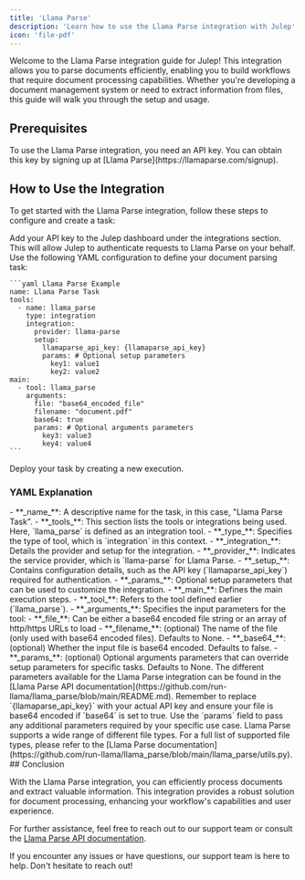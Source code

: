 ```yaml
---
title: 'Llama Parse'
description: 'Learn how to use the Llama Parse integration with Julep'
icon: 'file-pdf'
---
```


Welcome to the Llama Parse integration guide for Julep! This integration allows you to parse documents efficiently, enabling you to build workflows that require document processing capabilities. Whether you're developing a document management system or need to extract information from files, this guide will walk you through the setup and usage.

## Prerequisites

<Info type="info" title="API Key Required">
  To use the Llama Parse integration, you need an API key. You can obtain this key by signing up at [Llama Parse](https://llamaparse.com/signup).
</Info>

## How to Use the Integration

To get started with the Llama Parse integration, follow these steps to configure and create a task:

<Steps>
  <Step title="Configure Your API Key">
    Add your API key to the Julep dashboard under the integrations section. This will allow Julep to authenticate requests to Llama Parse on your behalf.
  </Step>
  <Step title="Create Task Definition">
    Use the following YAML configuration to define your document parsing task:

    ```yaml Llama Parse Example
    name: Llama Parse Task
    tools:
      - name: llama_parse
        type: integration
        integration:
          provider: llama-parse
          setup:
            llamaparse_api_key: {llamaparse_api_key}
            params: # Optional setup parameters
              key1: value1
              key2: value2
    main:
      - tool: llama_parse
        arguments:
          file: "base64_encoded_file"
          filename: "document.pdf"
          base64: true
          params: # Optional arguments parameters
            key3: value3
            key4: value4
    ```
  </Step>
  <Step title="Run Task">
    Deploy your task by creating a new execution.
  </Step>
</Steps>

### YAML Explanation

<AccordionGroup>
  <Accordion title="Basic Configuration">
    - **_name_**: A descriptive name for the task, in this case, "Llama Parse Task".
    - **_tools_**: This section lists the tools or integrations being used. Here, `llama_parse` is defined as an integration tool.
  </Accordion>

  <Accordion title="Tool Configuration">
    - **_type_**: Specifies the type of tool, which is `integration` in this context.
    - **_integration_**: Details the provider and setup for the integration.
      - **_provider_**: Indicates the service provider, which is `llama-parse` for Llama Parse.
      - **_setup_**: Contains configuration details, such as the API key (`llamaparse_api_key`) required for authentication.
      - **_params_**: Optional setup parameters that can be used to customize the integration.
  </Accordion>

  <Accordion title="Execution Configuration">
    - **_main_**: Defines the main execution steps.
      - **_tool_**: Refers to the tool defined earlier (`llama_parse`).
      - **_arguments_**: Specifies the input parameters for the tool:
        - **_file_**: Can be either a base64 encoded file string or an array of http/https URLs to load
        - **_filename_**: (optional) The name of the file (only used with base64 encoded files). Defaults to None.
        - **_base64_**: (optional) Whether the input file is base64 encoded. Defaults to false.
        - **_params_**: (optional) Optional arguments parameters that can override setup parameters for specific tasks. Defaults to None.
  </Accordion>
</AccordionGroup>

<Callout type="info" title="Additional Parameters">
  The different parameters available for the Llama Parse integration can be found in the [Llama Parse API documentation](https://github.com/run-llama/llama_parse/blob/main/README.md).
</Callout>

<Note>
  Remember to replace `{llamaparse_api_key}` with your actual API key and ensure your file is base64 encoded if `base64` is set to true. Use the `params` field to pass any additional parameters required by your specific use case.
</Note>
<Note>
  Llama Parse supports a wide range of different file types. For a full list of supported file types, please refer to the [Llama Parse documentation](https://github.com/run-llama/llama_parse/blob/main/llama_parse/utils.py).
</Note>
## Conclusion

With the Llama Parse integration, you can efficiently process documents and extract valuable information. 
This integration provides a robust solution for document processing, enhancing your workflow's capabilities and user experience.

For further assistance, feel free to reach out to our support team or consult the [Llama Parse API documentation](https://docs.cloud.llamaindex.ai/llamaparse/getting_started/python).

<Callout type="success" title="Need Help?">
  If you encounter any issues or have questions, our support team is here to help. Don't hesitate to reach out!
</Callout> 
